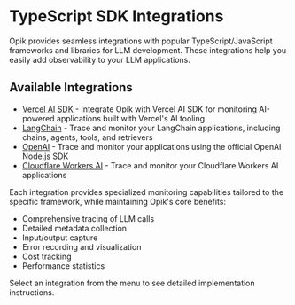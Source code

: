 # TypeScript SDK Integrations

Opik provides seamless integrations with popular TypeScript/JavaScript frameworks and libraries for LLM development. These integrations help you easily add observability to your LLM applications.

## Available Integrations

- [Vercel AI SDK](/reference/typescript-sdk/integrations/vercel-ai-sdk) - Integrate Opik with Vercel AI SDK for monitoring AI-powered applications built with Vercel's AI tooling
- [LangChain](/reference/typescript-sdk/integrations/langchain) - Trace and monitor your LangChain applications, including chains, agents, tools, and retrievers
- [OpenAI](/reference/typescript-sdk/integrations/openai) - Trace and monitor your applications using the official OpenAI Node.js SDK
- [Cloudflare Workers AI](/reference/typescript-sdk/integrations/workers-ai) - Trace and monitor your Cloudflare Workers AI applications

Each integration provides specialized monitoring capabilities tailored to the specific framework, while maintaining Opik's core benefits:

- Comprehensive tracing of LLM calls
- Detailed metadata collection
- Input/output capture
- Error recording and visualization
- Cost tracking
- Performance statistics

Select an integration from the menu to see detailed implementation instructions.
